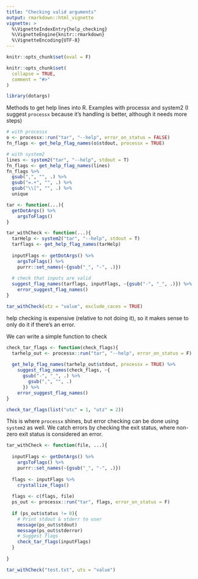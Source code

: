 ```yaml
---
title: "Checking valid arguments"
output: rmarkdown::html_vignette
vignette: >
  %\VignetteIndexEntry{help_checking}
  %\VignetteEngine{knitr::rmarkdown}
  %\VignetteEncoding{UTF-8}
---
```

```r
knitr::opts_chunk$set(eval = F)
```

```r
knitr::opts_chunk$set(
  collapse = TRUE,
  comment = "#>"
)
```

```r
library(dotargs)
```

Methods to get help lines into R. Examples with processx and system2 (I suggest `processx` because it's handling is better, although it needs more steps)
```r
# with processx
o <- processx::run("tar", "--help", error_on_status = FALSE)
fn_flags <- get_help_flag_names(o$stdout, processx = TRUE)

# with system2
lines <- system2("tar", "--help", stdout = T) 
fn_flags <- get_help_flag_names(lines)
fn_flags %>% 
  gsub(",", "", .) %>% 
  gsub("=.+", "", .) %>% 
  gsub("\\[", "", .) %>% 
  unique
```

```r
tar <- function(...){
  getDotArgs() %>% 
    argsToFlags()
}

tar_withCheck <- function(...){
  tarHelp <- system2("tar", "--help", stdout = T) 
  tarflags <- get_help_flag_names(tarHelp)
  
  inputFlags <- getDotArgs() %>% 
    argsToFlags() %>% 
    purrr::set_names(~{gsub("_", "-", .)})
  
  # check that inputs are valid
  suggest_flag_names(tarflags, inputFlags, ~{gsub("-", "_", .)}) %>% 
    error_suggest_flag_names()
}

tar_withCheck(utz = "value", exclude_caces = TRUE)
```

help checking is expensive (relative to not doing it), so it makes sense to only do it if there's an error. 

We can write a simple function to check 
```r
check_tar_flags <- function(check_flags){
  tarhelp_out <- processx::run("tar", "--help", error_on_status = F)
  
  get_help_flag_names(tarhelp_out$stdout, processx = TRUE) %>% 
    suggest_flag_names(check_flags, ~{
      gsub("-", "_", .) %>% 
        gsub(",", "", .)
      }) %>% 
    error_suggest_flag_names()
}
```
```r
check_tar_flags(list("utc" = 1, "utz" = 2))
```

This is where `processx` shines, but error checking can be done using `system2`
as well. We catch errors by checking the exit status, where non-zero exit status
is considered an error.
```r
tar_withCheck <- function(file, ...){
  
  inputFlags <- getDotArgs() %>% 
    argsToFlags() %>% 
    purrr::set_names(~{gsub("_", "-", .)})
  
  flags <- inputFlags %>% 
    crystallize_flags()
  
  flags <- c(flags, file)
  ps_out <- processx::run("tar", flags, error_on_status = F)
  
  if (ps_out$status != 0){
    # Print stdout & stderr to user
    message(ps_out$stdout)
    message(ps_out$stderror)
    # Suggest flags
    check_tar_flags(inputFlags)
  }
  
}
```


```r
tar_withCheck("test.txt", uts = "value") 
```

